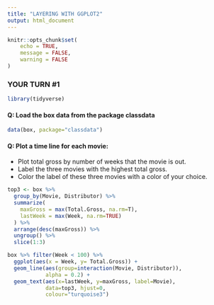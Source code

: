 ```yaml
---
title: "LAYERING WITH GGPLOT2"
output: html_document
---
```


```r
knitr::opts_chunk$set(
	echo = TRUE,
	message = FALSE,
	warning = FALSE
)
```


### YOUR TURN #1

```r
library(tidyverse)
```

#### Q: Load the box data from the package classdata

```r
data(box, package="classdata")
```

#### Q: Plot a time line for each movie:  

- Plot total gross by number of weeks that the movie is out.  
- Label the three movies with the highest total gross.  
- Color the label of these three movies with a color of your choice.

```r
top3 <- box %>%
  group_by(Movie, Distributor) %>%
  summarize(
    maxGross = max(Total.Gross, na.rm=T),
    lastWeek = max(Week, na.rm=TRUE)
  ) %>% 
  arrange(desc(maxGross)) %>% 
  ungroup() %>% 
  slice(1:3)

box %>% filter(Week < 100) %>%
  ggplot(aes(x = Week, y= Total.Gross)) +
  geom_line(aes(group=interaction(Movie, Distributor)),
            alpha = 0.2) +
  geom_text(aes(x=lastWeek, y=maxGross, label=Movie),
            data=top3, hjust=0,
            colour="turquoise3")
```


